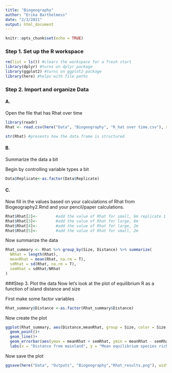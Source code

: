 ```yaml
---
title: "Biogeography"
author: "Erika Barthelmess"
date: "2/3/2021"
output: html_document
---
```


```r
knitr::opts_chunk$set(echo = TRUE)
```
### Step 1. Set up the R workspace

```r
rm(list = ls()) #clears the workspace for a fresh start
library(dplyr) #turns on dplyr package
library(ggplot2) #turns on ggplot2 package
library(here) #helps with file paths
```

### Step 2. Import and organize Data

#### A.
Open the file that has Rhat over time

```r
library(readr)
Rhat <- read.csv(here("Data", "Biogeography", "R_hat over time.csv"), stringsAsFactors = T)

str(Rhat) #presents how the data frame is structured
```
#### B. 
Summarize the data a bit

Begin by controlling variable types a bit
```r
Data$Replicate<-as.factor(Data$Replicate)
```

#### C. 
Now fill in the values based on your calculations of Rhat from Biogeography2.Rmd and your pencil/paper calculations.
```r
Rhat$Rhat[2]<-        #add the value of Rhat for small, 6m replicate 1
Rhat$Rhat[3]<-        #add the value of Rhat for large, 6m
Rhat$Rhat[4]<-        #add the value of Rhat for large, 2m
Rhat$Rhat[5]<-        #add the value of Rhat for small, 2m
```

Now summarize the data
```r
Rhat_summary <- Rhat %>% group_by(Size, Distance) %>% summarize(
  NRhat = length(Rhat),
  meanRhat = mean(Rhat, na.rm = T),
  sdRhat = sd(Rhat, na.rm = T), 
  semRhat = sdRhat/NRhat
)

```
###Step 3. Plot the data
Now let's look at the plot of equilibrium R as a function of island distance and size

First make some factor variables
```r
Rhat_summary$Distance <-as.factor(Rhat_summary$Distance)
```
Now create the plot

```r
ggplot(Rhat_summary, aes(Distance,meanRhat, group = Size, color = Size))+
  geom_point()+
  geom_line()+
  geom_errorbar(aes(ymax = meanRhat + semRhat, ymin = meanRhat - semRhat), width = 0.15)+
  labs(x = "Distance from mainland", y = "Mean equilibrium species richness")
```
Now save the plot

```r
ggsave(here("Data", "Outputs", "Biogeography","Rhat_results.png"), width = 6, height = 4)
```

